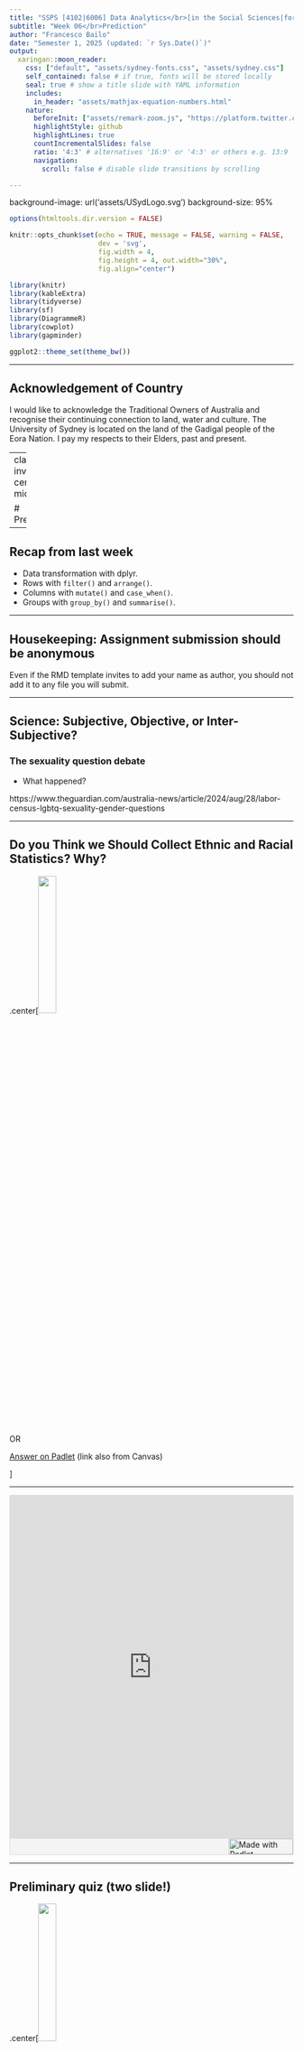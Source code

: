 ```yaml
---
title: "SSPS [4102|6006] Data Analytics</br>[in the Social Sciences|for Social Research]"
subtitle: "Week 06</br>Prediction"
author: "Francesco Bailo"
date: "Semester 1, 2025 (updated: `r Sys.Date()`)"
output:
  xaringan::moon_reader:
    css: ["default", "assets/sydney-fonts.css", "assets/sydney.css"]
    self_contained: false # if true, fonts will be stored locally
    seal: true # show a title slide with YAML information
    includes:
      in_header: "assets/mathjax-equation-numbers.html"
    nature:
      beforeInit: ["assets/remark-zoom.js", "https://platform.twitter.com/widgets.js"]
      highlightStyle: github
      highlightLines: true
      countIncrementalSlides: false
      ratio: '4:3' # alternatives '16:9' or '4:3' or others e.g. 13:9
      navigation:
        scroll: false # disable slide transitions by scrolling

---
```


background-image: url('assets/USydLogo.svg')
background-size: 95%

<style>
pre {
  overflow-x: auto;
}
pre code {
  word-wrap: normal;
  white-space: pre;
}
</style>

```r

options(htmltools.dir.version = FALSE)

knitr::opts_chunk$set(echo = TRUE, message = FALSE, warning = FALSE, 
                      dev = 'svg', 
                      fig.width = 4, 
                      fig.height = 4, out.width="30%",
                      fig.align="center")

library(knitr)
library(kableExtra)
library(tidyverse)
library(sf)
library(DiagrammeR)
library(cowplot)
library(gapminder)

ggplot2::theme_set(theme_bw())

```

---

## Acknowledgement of Country

I would like to acknowledge the Traditional Owners of Australia and recognise their continuing connection to land, water and culture. The  University of Sydney is located on the land of the Gadigal people  of the Eora Nation. I pay my respects to their Elders, past and present.

---
class: inverse, center, middle

# Prediction 

---

## Recap from last week

- Data transformation with dplyr.
- Rows with `filter()` and `arrange()`.
- Columns with `mutate()` and `case_when()`.
- Groups with `group_by()` and `summarise()`.


--- 

## Housekeeping: Assignment submission should be anonymous

Even if the RMD template invites to add your name as author, you should not add it to any file you will submit.

---

##  Science: Subjective, Objective, or Inter-Subjective?

### The sexuality question debate

- What happened?

https://www.theguardian.com/australia-news/article/2024/aug/28/labor-census-lgbtq-sexuality-gender-questions

---

## Do you Think we Should Collect Ethnic and Racial Statistics? Why?

.center[<img src = '../img/padlet_week_06.png' width = '25%'>

OR 

[Answer on Padlet](https://sydney.padlet.org/francescobailo/2024-ssps4102-ssps6006-do-you-think-we-should-collect-ethnic-w9oxyd8ohsmv0bcy) (link also from Canvas)


]

---

<div class="padlet-embed" style="border:1px solid rgba(0,0,0,0.1);border-radius:2px;box-sizing:border-box;overflow:hidden;position:relative;width:100%;background:#F4F4F4"><p style="padding:0;margin:0"><iframe src="https://sydney.padlet.org/embed/w9oxyd8ohsmv0bcy" frameborder="0" allow="camera;microphone;geolocation" style="width:100%;height:608px;display:block;padding:0;margin:0"></iframe></p><div style="display:flex;align-items:center;justify-content:end;margin:0;height:28px"><a href="https://padlet.com?ref=embed" style="display:block;flex-grow:0;margin:0;border:none;padding:0;text-decoration:none" target="_blank"><div style="display:flex;align-items:center;"><img src="https://padlet.net/embeds/made_with_padlet_2022.png" width="114" height="28" style="padding:0;margin:0;background:0 0;border:none;box-shadow:none" alt="Made with Padlet"></div></a></div></div>

---

## Preliminary quiz (two slide!)

.center[<img src = '../img/menti_week_06.png' width = '25%'>

OR 

[menti.com/aliv7gi3oa72](https://www.menti.com/aliv7gi3oa72) 


]

---

<div style='position: relative; padding-bottom: 56.25%; padding-top: 35px; height: 0; overflow: hidden;'><iframe sandbox='allow-scripts allow-same-origin allow-presentation' allowfullscreen='true' allowtransparency='true' frameborder='0' height='315' src='https://www.mentimeter.com/app/presentation/alcmsn3vpxq6rt3od3gnp5s1dttxs3a2/embed' style='position: absolute; top: 0; left: 0; width: 100%; height: 100%;' width='420'></iframe></div>

---
class: inverse, center, middle

# Prediction 

# (Stats slides)

---
class: inverse, center, middle

# Individual in-class quiz/tutorial (all)

---
class: inverse, center, middle

# Group in-class problem set

---
class: inverse, center, middle

# Attendance

---
class: inverse, center, middle

# See you next week with Prediction!

